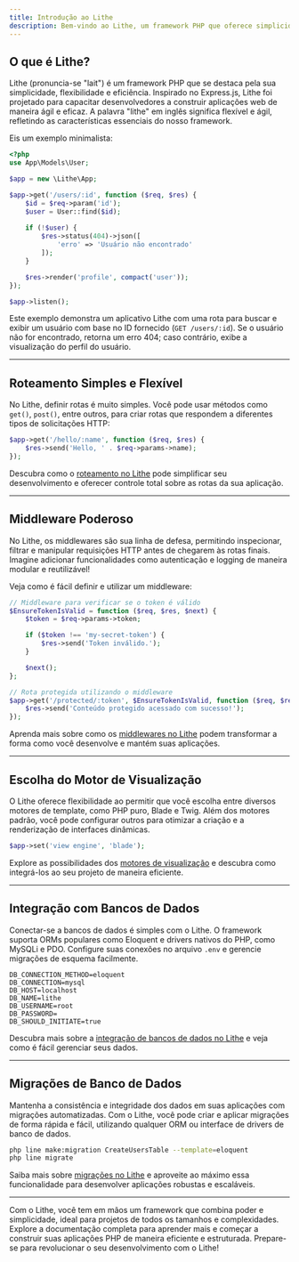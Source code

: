 ```yaml
---
title: Introdução ao Lithe 
description: Bem-vindo ao Lithe, um framework PHP que oferece simplicidade, flexibilidade e expressividade para desenvolvedores. Construa desde aplicações pequenas até plataformas web complexas de forma ágil e eficaz com o Lithe.
---
```


## O que é Lithe?

Lithe (pronuncia-se "lait") é um framework PHP que se destaca pela sua simplicidade, flexibilidade e eficiência. Inspirado no Express.js, Lithe foi projetado para capacitar desenvolvedores a construir aplicações web de maneira ágil e eficaz. A palavra "lithe" em inglês significa flexível e ágil, refletindo as características essenciais do nosso framework.

Eis um exemplo minimalista:

```php
<?php
use App\Models\User;

$app = new \Lithe\App;

$app->get('/users/:id', function ($req, $res) {
    $id = $req->param('id');
    $user = User::find($id);
    
    if (!$user) {
        $res->status(404)->json([
            'erro' => 'Usuário não encontrado'
        ]);
    } 

    $res->render('profile', compact('user'));
});

$app->listen(); 
```
Este exemplo demonstra um aplicativo Lithe com uma rota para buscar e exibir um usuário com base no ID fornecido (`GET /users/:id`). Se o usuário não for encontrado, retorna um erro 404; caso contrário, exibe a visualização do perfil do usuário.

---

## Roteamento Simples e Flexível

No Lithe, definir rotas é muito simples. Você pode usar métodos como `get()`, `post()`, entre outros, para criar rotas que respondem a diferentes tipos de solicitações HTTP:

```php
$app->get('/hello/:name', function ($req, $res) {
    $res->send('Hello, ' . $req->params->name);
});
```

Descubra como o [roteamento no Lithe](/docs/the-basics/routing) pode simplificar seu desenvolvimento e oferecer controle total sobre as rotas da sua aplicação.

---

## Middleware Poderoso

No Lithe, os middlewares são sua linha de defesa, permitindo inspecionar, filtrar e manipular requisições HTTP antes de chegarem às rotas finais. Imagine adicionar funcionalidades como autenticação e logging de maneira modular e reutilizável!

Veja como é fácil definir e utilizar um middleware:

```php
// Middleware para verificar se o token é válido
$EnsureTokenIsValid = function ($req, $res, $next) {
    $token = $req->params->token;

    if ($token !== 'my-secret-token') {
        $res->send('Token inválido.');
    }

    $next();
};

// Rota protegida utilizando o middleware
$app->get('/protected/:token', $EnsureTokenIsValid, function ($req, $res) {
    $res->send('Conteúdo protegido acessado com sucesso!');
});
```

Aprenda mais sobre como os [middlewares no Lithe](/docs/the-basics/middleware) podem transformar a forma como você desenvolve e mantém suas aplicações.

---

## Escolha do Motor de Visualização

O Lithe oferece flexibilidade ao permitir que você escolha entre diversos motores de template, como PHP puro, Blade e Twig. Além dos motores padrão, você pode configurar outros para otimizar a criação e a renderização de interfaces dinâmicas.
```php
$app->set('view engine', 'blade');
```

Explore as possibilidades dos [motores de visualização](/docs/the-basics/template-engines) e descubra como integrá-los ao seu projeto de maneira eficiente.

---

## Integração com Bancos de Dados

Conectar-se a bancos de dados é simples com o Lithe. O framework suporta ORMs populares como Eloquent e drivers nativos do PHP, como MySQLi e PDO. Configure suas conexões no arquivo `.env` e gerencie migrações de esquema facilmente.

```
DB_CONNECTION_METHOD=eloquent
DB_CONNECTION=mysql
DB_HOST=localhost
DB_NAME=lithe
DB_USERNAME=root
DB_PASSWORD=
DB_SHOULD_INITIATE=true
```

Descubra mais sobre a [integração de bancos de dados no Lithe](/docs/database/integration) e veja como é fácil gerenciar seus dados.

---

## Migrações de Banco de Dados

Mantenha a consistência e integridade dos dados em suas aplicações com migrações automatizadas. Com o Lithe, você pode criar e aplicar migrações de forma rápida e fácil, utilizando qualquer ORM ou interface de drivers de banco de dados.

```bash
php line make:migration CreateUsersTable --template=eloquent
php line migrate
```

Saiba mais sobre [migrações no Lithe](/docs/database/migrations) e aproveite ao máximo essa funcionalidade para desenvolver aplicações robustas e escaláveis.

---

Com o Lithe, você tem em mãos um framework que combina poder e simplicidade, ideal para projetos de todos os tamanhos e complexidades. Explore a documentação completa para aprender mais e começar a construir suas aplicações PHP de maneira eficiente e estruturada. Prepare-se para revolucionar o seu desenvolvimento com o Lithe!
